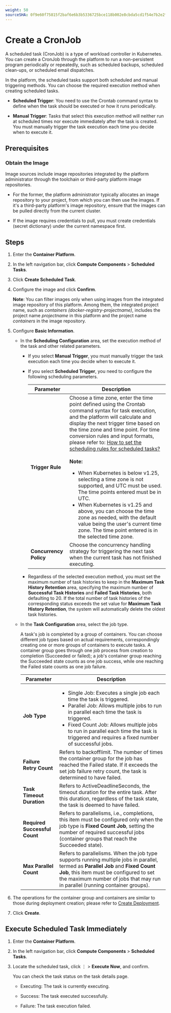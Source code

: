 ```yaml
---
weight: 50
sourceSHA: 0f9e60f75815f2baf6e6b3b5336725bce118b002e8cbda5cd1f54e7b2e2f301f
---
```


# Create a CronJob

A scheduled task (CronJob) is a type of workload controller in Kubernetes. You can create a CronJob through the platform to run a non-persistent program periodically or repeatedly, such as scheduled backups, scheduled clean-ups, or scheduled email dispatches.

In the platform, the scheduled tasks support both scheduled and manual triggering methods. You can choose the required execution method when creating scheduled tasks.

- **Scheduled Trigger**: You need to use the Crontab command syntax to define when the task should be executed or how it runs periodically.

- **Manual Trigger**: Tasks that select this execution method will neither run at scheduled times nor execute immediately after the task is created. You must manually trigger the task execution each time you decide when to execute it.

## Prerequisites

### Obtain the Image

Image sources include image repositories integrated by the platform administrator through the toolchain or third-party platform image repositories.

- For the former, the platform administrator typically allocates an image repository to your project, from which you can then use the images. If it's a third-party platform's image repository, ensure that the images can be pulled directly from the current cluster.

- If the image requires credentials to pull, you must create credentials (secret dictionary) under the current namespace first.

## Steps

1. Enter the **Container Platform**.

2. In the left navigation bar, click **Compute Components** > **Scheduled Tasks**.

3. Click **Create Scheduled Task**.

4. Configure the image and click **Confirm**.

   **Note**: You can filter images only when using images from the integrated image repository of this platform. Among them, the integrated project name, such as *containers (docker-registry-projectname)*, includes the project name *projectname* in this platform and the project name *containers* in the image repository.

5. Configure **Basic Information**.

   - In the **Scheduling Configuration** area, set the execution method of the task and other related parameters.

     - If you select **Manual Trigger**, you must manually trigger the task execution each time you decide when to execute it.

     - If you select **Scheduled Trigger**, you need to configure the following scheduling parameters.

       | Parameter               | Description                                                                                                                                                                                                                                                                                                                                         |
       | ----------------------- | ----------------------------------------------------------------------------------------------------------------------------------------------------------------------------------------------------------------------------------------------------------------------------------------------------------------------------------------------------- |
       | **Trigger Rule**        | Choose a time zone, enter the time point defined using the Crontab command syntax for task execution, and the platform will calculate and display the next trigger time based on the time zone and time point. For time conversion rules and input formats, please refer to: [How to set the scheduling rules for scheduled tasks?](/application/building_application/how_to/cronjob_rules.mdx) <br /><br />**Note:**<ul><li>When Kubernetes is below v1.25, selecting a time zone is not supported, and UTC must be used. The time points entered must be in UTC.</li><li>When Kubernetes is v1.25 and above, you can choose the time zone as needed, with the default value being the user's current time zone. The time point entered is in the selected time zone.</li></ul> |
       | **Concurrency Policy**  | Choose the concurrency handling strategy for triggering the next task when the current task has not finished executing.                                                                                                                                                                                                                           |

     - Regardless of the selected execution method, you must set the maximum number of task histories to keep in the **Maximum Task History Retention** area, specifying the maximum number of **Successful Task Histories** and **Failed Task Histories**, both defaulting to 20. If the total number of task histories of the corresponding status exceeds the set value for **Maximum Task History Retention**, the system will automatically delete the oldest task histories.

   - In the **Task Configuration** area, select the job type.

     A task's job is completed by a group of containers. You can choose different job types based on actual requirements, correspondingly creating one or more groups of containers to execute tasks. A container group goes through one job process from creation to completion (Succeeded or failed); a job's container group reaching the Succeeded state counts as one job success, while one reaching the Failed state counts as one job failure.

     | Parameter                   | Description                                                                                                                            |
     | --------------------------- | -------------------------------------------------------------------------------------------------------------------------------------- |
     | **Job Type**                | <ul><li>Single Job: Executes a single job each time the task is triggered.</li><li>Parallel Job: Allows multiple jobs to run in parallel each time the task is triggered.</li><li>Fixed Count Job: Allows multiple jobs to run in parallel each time the task is triggered and requires a fixed number of successful jobs.</li></ul> |
     | **Failure Retry Count**     | Refers to backofflimit. The number of times the container group for the job has reached the Failed state. If it exceeds the set job failure retry count, the task is determined to have failed.                            |
     | **Task Timeout Duration**    | Refers to ActiveDeadlineSeconds, the timeout duration for the entire task. After this duration, regardless of the task state, the task is deemed to have failed.                                                                        |
     | **Required Successful Count** | Refers to parallelisms, i.e., completions, this item must be configured only when the job type is **Fixed Count Job**, setting the number of required successful jobs (container groups that reach the Succeeded state).         |
     | **Max Parallel Count**      | Refers to parallelisms. When the job type supports running multiple jobs in parallel, termed as **Parallel Job** and **Fixed Count Job**, this item must be configured to set the maximum number of jobs that may run in parallel (running container groups).               |

6. The operations for the container group and containers are similar to those during deployment creation; please refer to [Create Deployment](./deployment_create.mdx).

7. Click **Create**.

## Execute Scheduled Task Immediately

1. Enter the **Container Platform**.

2. In the left navigation bar, click **Compute Components** > **Scheduled Tasks**.

3. Locate the scheduled task, click ⋮ > **Execute Now**, and confirm.

   You can check the task status on the task details page.

   - Executing: The task is currently executing.

   - Success: The task executed successfully.

   - Failure: The task execution failed.
